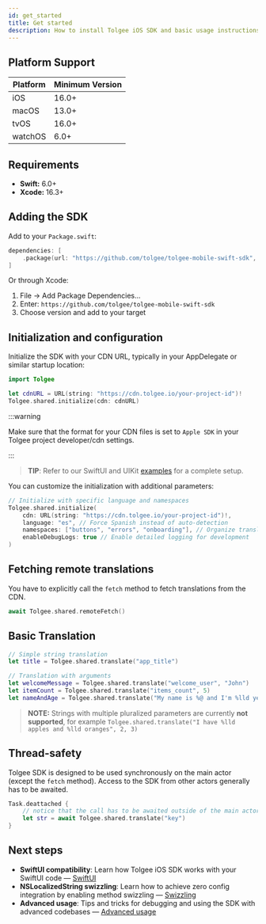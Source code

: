```yaml
---
id: get_started
title: Get started
description: How to install Tolgee iOS SDK and basic usage instructions.
---
```


## Platform Support

| Platform | Minimum Version | 
|----------|----------------|
| iOS      | 16.0+          |
| macOS    | 13.0+          |
| tvOS     | 16.0+          |
| watchOS  | 6.0+           |

## Requirements

- **Swift:** 6.0+
- **Xcode:** 16.3+

## Adding the SDK

Add to your `Package.swift`:

```swift
dependencies: [
    .package(url: "https://github.com/tolgee/tolgee-mobile-swift-sdk", from: "1.0.0")
]
```

Or through Xcode:
1. File → Add Package Dependencies...
2. Enter: `https://github.com/tolgee/tolgee-mobile-swift-sdk`
3. Choose version and add to your target

## Initialization and configuration

Initialize the SDK with your CDN URL, typically in your AppDelegate or similar startup location:

```swift
import Tolgee

let cdnURL = URL(string: "https://cdn.tolgee.io/your-project-id")!
Tolgee.shared.initialize(cdn: cdnURL)
```
:::warning

Make sure that the format for your CDN files is set to `Apple SDK` in your Tolgee project developer/cdn settings.

:::

> **TIP**:
> Refer to our SwiftUI and UIKit [examples](https://github.com/tolgee/tolgee-mobile-swift-sdk/tree/main/Examples) for a complete setup.


You can customize the initialization with additional parameters:
```swift
// Initialize with specific language and namespaces
Tolgee.shared.initialize(
    cdn: URL(string: "https://cdn.tolgee.io/your-project-id")!,
    language: "es", // Force Spanish instead of auto-detection
    namespaces: ["buttons", "errors", "onboarding"], // Organize translations
    enableDebugLogs: true // Enable detailed logging for development
)
```

## Fetching remote translations
You have to explicitly call the `fetch` method to fetch translations from the CDN.
```swift
await Tolgee.shared.remoteFetch()
```

## Basic Translation

```swift
// Simple string translation
let title = Tolgee.shared.translate("app_title")

// Translation with arguments
let welcomeMessage = Tolgee.shared.translate("welcome_user", "John")
let itemCount = Tolgee.shared.translate("items_count", 5)
let nameAndAge = Tolgee.shared.translate("My name is %@ and I'm %lld years old", "John", 30)
```
> **NOTE:**
> Strings with multiple pluralized parameters are currently **not supported**, 
> for example `Tolgee.shared.translate("I have %lld apples and %lld oranges", 2, 3)`

## Thread-safety

Tolgee SDK is designed to be used synchronously on the main actor (except the `fetch` method). Access to the SDK from other actors generally has to be awaited.

```swift
Task.deattached {
    // notice that the call has to be awaited outside of the main actor
    let str = await Tolgee.shared.translate("key")
}
```

## Next steps

- __SwiftUI compatibility__: Learn how Tolgee iOS SDK works with your SwiftUI code — [SwiftUI](./swiftui.mdx)
- __NSLocalizedString swizzling__: Learn how to achieve zero config integration by enabling method swizzling — [Swizzling](swizzling.mdx)
- __Advanced usage__: Tips and tricks for debugging and using the SDK with advanced codebases — [Advanced usage](./advanced.mdx)


